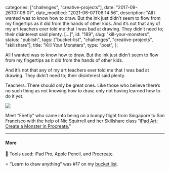 
  categories: ["challenges", "creative-projects"],
  date: "2017-09-26T07:06:07",
  date_modified: "2021-06-07T06:14:56",
  description:
    "All I wanted was to know how to draw. But the ink just didn’t seem to flow from my fingertips as it did from the hands of other kids. And it’s not that any of my art teachers ever told me that I was bad at drawing. They didn’t need to; their disinterest said plenty. […]",
  id: "189",
  slug: "kill-your-monsters",
  status: "publish",
  tags: ["bucket-list", "challenges", "creative-projects", "skillshare"],
  title: "Kill Your Monsters",
  type: "post",
};


All I wanted was to know how to draw. But the ink just didn’t seem to flow from my fingertips as it did from the hands of other kids.

And it’s not that any of my art teachers ever told me that I was bad at drawing. They didn’t need to; their disinterest said plenty.

Teachers. There should only be great ones. Like those who believe there’s no such thing as not knowing how to draw, only not having learned how to do it yet.

![](/pages/posts/kill-your-monsters/firefly_1.png)

Meet “Firefly” who came into being on a bumpy flight from Singapore to San Francisco with the help of Nic Squirrell and her Skillshare class “[iPad Art: Create a Monster in Procreate.](https://skl.sh/3psgJx8)”

---

#### More

🔧 Tools used: iPad Pro, Apple Pencil, and [Procreate](http://procreate.art).

⭐️ “Learn to draw anything” was #17 on my [bucket list](http://www.thespinoffproject.com/bucket-list/#list).
